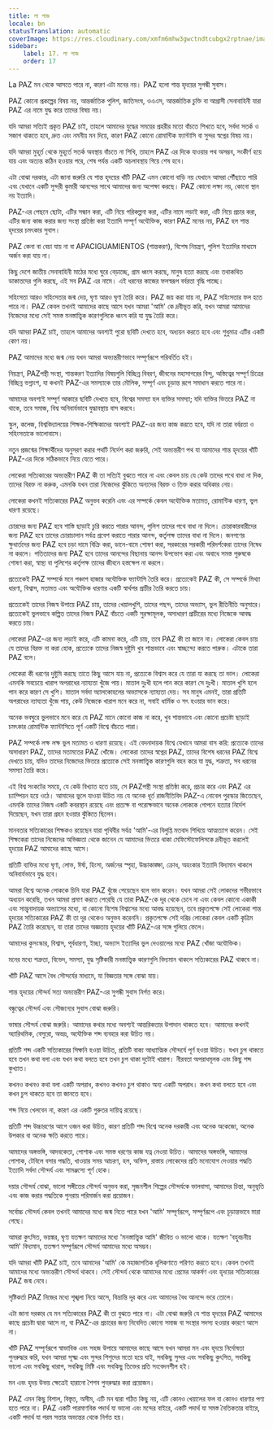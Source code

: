 ```yaml
---
title: লা পাজ
locale: bn
statusTranslation: automatic
coverImage: https://res.cloudinary.com/xmfm6mhw3gwctndtcubgx2rptnae/image/upload/v1740337243/small_cover_educacion_fundamental_a051170f1c.webp
sidebar:
    label: 17. লা পাজ
    order: 17
---
```

La PAZ মন থেকে আসতে পারে না, কারণ এটা মনের নয়। PAZ হলো শান্ত হৃদয়ের সুগন্ধী সুবাস।

PAZ কোনো প্রকল্পের বিষয় নয়, আন্তর্জাতিক পুলিশ, জাতিসংঘ, ওএএস, আন্তর্জাতিক চুক্তি বা আগ্রাসী সেনাবাহিনী যারা PAZ এর নামে যুদ্ধ করে তাদের বিষয় নয়।

যদি আমরা সত্যিই প্রকৃত PAZ চাই, তাহলে আমাদের যুদ্ধের সময়ের প্রহরীর মতো বাঁচতে শিখতে হবে, সর্বদা সতর্ক ও সজাগ থাকতে হবে, দ্রুত এবং নমনীয় মন দিয়ে, কারণ PAZ কোনো রোমান্টিক ফ্যান্টাসি বা সুন্দর স্বপ্নের বিষয় নয়।

যদি আমরা মুহূর্ত থেকে মুহূর্তে সতর্ক অবস্থায় বাঁচতে না শিখি, তাহলে PAZ এর দিকে যাওয়ার পথ অসম্ভব, সংকীর্ণ হয়ে যায় এবং অত্যন্ত কঠিন হওয়ার পরে, শেষ পর্যন্ত একটি অচলাবস্থায় গিয়ে শেষ হবে।

এটা বোঝা দরকার, এটা জানা জরুরি যে শান্ত হৃদয়ের খাঁটি PAZ এমন কোনো বাড়ি নয় যেখানে আমরা পৌঁছাতে পারি এবং যেখানে একটি সুন্দরী কুমারী আনন্দের সাথে আমাদের জন্য অপেক্ষা করছে। PAZ কোনো লক্ষ্য নয়, কোনো স্থান নয় ইত্যাদি।

PAZ-এর পেছনে ছোটা, এটির সন্ধান করা, এটি নিয়ে পরিকল্পনা করা, এটির নামে লড়াই করা, এটি নিয়ে প্রচার করা, এটির জন্য কাজ করার জন্য সংস্থা প্রতিষ্ঠা করা ইত্যাদি সম্পূর্ণ অযৌক্তিক, কারণ PAZ মনের নয়, PAZ হল শান্ত হৃদয়ের চমৎকার সুবাস।

PAZ কেনা বা বেচা যায় না বা APACIGUAMIENTOS (শান্তকরণ), বিশেষ নিয়ন্ত্রণ, পুলিশ ইত্যাদির মাধ্যমে অর্জন করা যায় না।

কিছু দেশে জাতীয় সেনাবাহিনী মাঠের মধ্যে ঘুরে বেড়াচ্ছে, গ্রাম ধ্বংস করছে, মানুষ হত্যা করছে এবং তথাকথিত ডাকাতদের গুলি করছে, এই সব PAZ এর নামে। এই ধরনের কাজের ফলস্বরূপ বর্বরতা বৃদ্ধি পাচ্ছে।

সহিংসতা আরও সহিংসতার জন্ম দেয়, ঘৃণা আরও ঘৃণা তৈরি করে। PAZ জয় করা যায় না, PAZ সহিংসতার ফল হতে পারে না। PAZ কেবল তখনই আমাদের কাছে আসে যখন আমরা 'আমি' কে দ্রবীভূত করি, যখন আমরা আমাদের নিজেদের মধ্যে সেই সমস্ত মনস্তাত্ত্বিক কারণগুলিকে ধ্বংস করি যা যুদ্ধ তৈরি করে।

যদি আমরা PAZ চাই, তাহলে আমাদের অবশ্যই পুরো ছবিটি দেখতে হবে, অধ্যয়ন করতে হবে এবং শুধুমাত্র এটির একটি কোণ নয়।

PAZ আমাদের মধ্যে জন্ম নেয় যখন আমরা অভ্যন্তরীণভাবে সম্পূর্ণরূপে পরিবর্তিত হই।

নিয়ন্ত্রণ, PAZপন্থী সংস্থা, শান্তকরণ ইত্যাদির বিষয়গুলি বিচ্ছিন্ন বিবরণ, জীবনের মহাসাগরের বিন্দু, অস্তিত্বের সম্পূর্ণ চিত্রের বিচ্ছিন্ন ভগ্নাংশ, যা কখনই PAZ-এর সমস্যাকে তার মৌলিক, সম্পূর্ণ এবং চূড়ান্ত রূপে সমাধান করতে পারে না।

আমাদের অবশ্যই সম্পূর্ণ আকারে ছবিটি দেখতে হবে, বিশ্বের সমস্যা হল ব্যক্তির সমস্যা; যদি ব্যক্তির ভিতরে PAZ না থাকে, তবে সমাজ, বিশ্ব অনিবার্যভাবে যুদ্ধাবস্থায় বাস করবে।

স্কুল, কলেজ, বিশ্ববিদ্যালয়ের শিক্ষক-শিক্ষিকাদের অবশ্যই PAZ-এর জন্য কাজ করতে হবে, যদি না তারা বর্বরতা ও সহিংসতাকে ভালোবাসে।

নতুন প্রজন্মের শিক্ষার্থীদের অনুসরণ করার পথটি নির্দেশ করা জরুরি, সেই অভ্যন্তরীণ পথ যা আমাদের শান্ত হৃদয়ের খাঁটি PAZ-এর দিকে সঠিকভাবে নিয়ে যেতে পারে।

লোকেরা সত্যিকারের অভ্যন্তরীণ PAZ কী তা সত্যিই বুঝতে পারে না এবং কেবল চায় যে কেউ তাদের পথে বাধা না দিক, তাদের বিরক্ত না করুক, এমনকি যখন তারা নিজেদের ঝুঁকিতে অন্যদের বিরক্ত ও তিক্ত করার অধিকার নেয়।

লোকেরা কখনই সত্যিকারের PAZ অনুভব করেনি এবং এর সম্পর্কে কেবল অযৌক্তিক মতামত, রোমান্টিক ধারণা, ভুল ধারণা রয়েছে।

চোরদের জন্য PAZ হবে শাস্তি ছাড়াই চুরি করতে পারার আনন্দ, পুলিশ তাদের পথে বাধা না দিলে। চোরাকারবারীদের জন্য PAZ হবে তাদের চোরাচালান সর্বত্র প্রবেশ করাতে পারার আনন্দ, কর্তৃপক্ষ তাদের বাধা না দিলে। জনগণের ক্ষুধার্তদের জন্য PAZ হবে চড়া দামে বিক্রি করা, ডানে-বামে শোষণ করা, সরকারের সরকারী পরিদর্শকেরা তাদের নিষেধ না করলে। পতিতাদের জন্য PAZ হবে তাদের আনন্দের বিছানায় আনন্দ উপভোগ করা এবং অবাধে সমস্ত পুরুষকে শোষণ করা, স্বাস্থ্য বা পুলিশের কর্তৃপক্ষ তাদের জীবনে হস্তক্ষেপ না করলে।

প্রত্যেকেই PAZ সম্পর্কে মনে পঞ্চাশ হাজার অযৌক্তিক ফ্যান্টাসি তৈরি করে। প্রত্যেকেই PAZ কী, সে সম্পর্কে মিথ্যা ধারণা, বিশ্বাস, মতামত এবং অযৌক্তিক ধারণার একটি স্বার্থপর প্রাচীর তৈরি করতে চায়।

প্রত্যেকেই তাদের নিজস্ব উপায়ে PAZ চায়, তাদের খেয়ালখুশি, তাদের পছন্দ, তাদের অভ্যাস, ভুল রীতিনীতি অনুসারে। প্রত্যেকেই ভুলভাবে কল্পিত তাদের নিজস্ব PAZ বাঁচতে একটি সুরক্ষামূলক, অসাধারণ প্রাচীরের মধ্যে নিজেকে আবদ্ধ করতে চায়।

লোকেরা PAZ-এর জন্য লড়াই করে, এটি কামনা করে, এটি চায়, তবে PAZ কী তা জানে না। লোকেরা কেবল চায় যে তাদের বিরক্ত না করা হোক, প্রত্যেকে তাদের নিজস্ব দুষ্টুমি খুব শান্তভাবে এবং স্বাচ্ছন্দ্যে করতে পারুক। এটাকে তারা PAZ বলে।

লোকেরা কী ধরণের দুষ্টুমি করছে তাতে কিছু আসে যায় না, প্রত্যেকে বিশ্বাস করে যে তারা যা করছে তা ভাল। লোকেরা এমনকি সবচেয়ে খারাপ অপরাধের ন্যায্যতা খুঁজে পায়। মাতাল দুঃখী হলে পান করে কারণ সে দুঃখী। মাতাল খুশি হলে পান করে কারণ সে খুশি। মাতাল সর্বদা অ্যালকোহলের অভ্যাসকে ন্যায্যতা দেয়। সব মানুষ এমনই, তারা প্রতিটি অপরাধের ন্যায্যতা খুঁজে পায়, কেউ নিজেকে খারাপ মনে করে না, সবাই ধার্মিক ও সৎ হওয়ার ভান করে।

অনেক ভবঘুরে ভুলভাবে মনে করে যে PAZ মানে কোনো কাজ না করে, খুব শান্তভাবে এবং কোনো প্রচেষ্টা ছাড়াই চমৎকার রোমান্টিক ফ্যান্টাসিতে পূর্ণ একটি বিশ্বে বাঁচতে পারা।

PAZ সম্পর্কে লক্ষ লক্ষ ভুল মতামত ও ধারণা রয়েছে। এই বেদনাদায়ক বিশ্বে যেখানে আমরা বাস করি: প্রত্যেকে তাদের অসাধারণ PAZ, তাদের মতামতের PAZ খোঁজে। লোকেরা তাদের স্বপ্নের PAZ, তাদের বিশেষ ধরনের PAZ বিশ্বে দেখতে চায়, যদিও তাদের নিজেদের ভিতরে প্রত্যেকে সেই মনস্তাত্ত্বিক কারণগুলি বহন করে যা যুদ্ধ, শত্রুতা, সব ধরনের সমস্যা তৈরি করে।

এই বিশ্ব সংকটের সময়ে, যে কেউ বিখ্যাত হতে চায়, সে PAZপন্থী সংস্থা প্রতিষ্ঠা করে, প্রচার করে এবং PAZ এর চ্যাম্পিয়ন হয়ে ওঠে। আমাদের ভুলে যাওয়া উচিত নয় যে অনেক ধূর্ত রাজনীতিবিদ PAZ-এ নোবেল পুরস্কার জিতেছেন, এমনকি তাদের নিজস্ব একটি কবরস্থান রয়েছে এবং প্রত্যক্ষ বা পরোক্ষভাবে অনেক লোককে গোপনে হত্যার নির্দেশ দিয়েছেন, যখন তারা গ্রহন হওয়ার ঝুঁকিতে ছিলেন।

মানবতার সত্যিকারের শিক্ষকও রয়েছেন যারা পৃথিবীর সর্বত্র 'আমি'-এর বিলুপ্তি মতবাদ শিখিয়ে আত্মত্যাগ করেন। সেই শিক্ষকেরা তাদের নিজেদের অভিজ্ঞতা থেকে জানেন যে আমাদের ভিতরে থাকা মেফিস্টোফেলিসকে দ্রবীভূত করলেই হৃদয়ের PAZ আমাদের কাছে আসে।

প্রতিটি ব্যক্তির মধ্যে ঘৃণা, লোভ, ঈর্ষা, হিংসা, অর্জনের স্পৃহা, উচ্চাকাঙ্ক্ষা, ক্রোধ, অহংকার ইত্যাদি বিদ্যমান থাকলে অনিবার্যভাবে যুদ্ধ হবে।

আমরা বিশ্বে অনেক লোককে চিনি যারা PAZ খুঁজে পেয়েছেন বলে ভান করেন। যখন আমরা সেই লোকদের গভীরভাবে অধ্যয়ন করেছি, তখন আমরা প্রমাণ করতে পেরেছি যে তারা PAZ-কে দূর থেকে চেনে না এবং কেবল কোনো একাকী এবং সান্ত্বনাদায়ক অভ্যাসের মধ্যে, বা কোনো বিশেষ বিশ্বাসের মধ্যে আবদ্ধ হয়েছেন, তবে প্রকৃতপক্ষে সেই লোকেরা শান্ত হৃদয়ের সত্যিকারের PAZ কী তা দূর থেকেও অনুভব করেননি। প্রকৃতপক্ষে সেই দরিদ্র লোকেরা কেবল একটি কৃত্রিম PAZ তৈরি করেছেন, যা তারা তাদের অজ্ঞতায় হৃদয়ের খাঁটি PAZ-এর সঙ্গে গুলিয়ে ফেলে।

আমাদের কুসংস্কার, বিশ্বাস, পূর্বধারণা, ইচ্ছা, অভ্যাস ইত্যাদির ভুল দেওয়ালের মধ্যে PAZ খোঁজা অযৌক্তিক।

মনের মধ্যে শত্রুতা, বিভেদ, সমস্যা, যুদ্ধ সৃষ্টিকারী মনস্তাত্ত্বিক কারণগুলি বিদ্যমান থাকলে সত্যিকারের PAZ থাকবে না।

খাঁটি PAZ আসে বৈধ সৌন্দর্যের মাধ্যমে, যা বিজ্ঞতার সঙ্গে বোঝা যায়।

শান্ত হৃদয়ের সৌন্দর্য সত্য অভ্যন্তরীণ PAZ-এর সুগন্ধী সুবাস নির্গত করে।

বন্ধুত্বের সৌন্দর্য এবং সৌজন্যের সুবাস বোঝা জরুরি।

ভাষার সৌন্দর্য বোঝা জরুরি। আমাদের কথার মধ্যে অবশ্যই আন্তরিকতার উপাদান থাকতে হবে। আমাদের কখনই অ্যারিথমিক, বেসুরো, অভদ্র, অযৌক্তিক শব্দ ব্যবহার করা উচিত নয়।

প্রতিটি শব্দ একটি সত্যিকারের সিম্ফনি হওয়া উচিত, প্রতিটি বাক্য আধ্যাত্মিক সৌন্দর্যে পূর্ণ হওয়া উচিত। যখন চুপ থাকতে হবে তখন কথা বলা এবং যখন কথা বলতে হবে তখন চুপ থাকা দুটোই খারাপ। নীরবতা অপরাধমূলক এবং কিছু শব্দ কুখ্যাত।

কখনও কখনও কথা বলা একটি অপরাধ, কখনও কখনও চুপ থাকাও অন্য একটি অপরাধ। কখন কথা বলতে হবে এবং কখন চুপ থাকতে হবে তা জানতে হবে।

শব্দ নিয়ে খেলবেন না, কারণ এর একটি গুরুতর দায়িত্ব রয়েছে।

প্রতিটি শব্দ উচ্চারণের আগে ওজন করা উচিত, কারণ প্রতিটি শব্দ বিশ্বে অনেক দরকারী এবং অনেক অকেজো, অনেক উপকার বা অনেক ক্ষতি করতে পারে।

আমাদের অঙ্গভঙ্গি, আদবকেতা, পোশাক এবং সমস্ত ধরণের কাজ যত্ন নেওয়া উচিত। আমাদের অঙ্গভঙ্গি, আমাদের পোশাক, টেবিলে বসার পদ্ধতি, খাওয়ার সময় আচরণ, হল, অফিস, রাস্তায় লোকেদের প্রতি মনোযোগ দেওয়ার পদ্ধতি ইত্যাদি সর্বদা সৌন্দর্য এবং সামঞ্জস্যে পূর্ণ হোক।

দয়ার সৌন্দর্য বোঝা, ভালো সঙ্গীতের সৌন্দর্য অনুভব করা, সৃজনশীল শিল্পের সৌন্দর্যকে ভালবাসা, আমাদের চিন্তা, অনুভূতি এবং কাজ করার পদ্ধতিকে পুনরায় পরিমার্জন করা প্রয়োজন।

সর্বোচ্চ সৌন্দর্য কেবল তখনই আমাদের মধ্যে জন্ম নিতে পারে যখন 'আমি' সম্পূর্ণরূপে, সম্পূর্ণরূপে এবং চূড়ান্তভাবে মারা গেছে।

আমরা কুৎসিত, ভয়ঙ্কর, ঘৃণ্য যতক্ষণ আমাদের মধ্যে 'মনস্তাত্ত্বিক আমি' জীবিত ও ভালো থাকে। যতক্ষণ 'বহুবচনীয় আমি' বিদ্যমান, ততক্ষণ সম্পূর্ণরূপে সৌন্দর্য আমাদের মধ্যে অসম্ভব।

যদি আমরা খাঁটি PAZ চাই, তবে আমাদের 'আমি' কে মহাজাগতিক ধূলিকণাতে পরিণত করতে হবে। কেবল তখনই আমাদের মধ্যে অভ্যন্তরীণ সৌন্দর্য থাকবে। সেই সৌন্দর্য থেকে আমাদের মধ্যে প্রেমের আকর্ষণ এবং হৃদয়ের সত্যিকারের PAZ জন্ম নেবে।

সৃষ্টিকর্তা PAZ নিজের মধ্যে শৃঙ্খলা নিয়ে আসে, বিভ্রান্তি দূর করে এবং আমাদের বৈধ আনন্দে ভরে তোলে।

এটা জানা দরকার যে মন সত্যিকারের PAZ কী তা বুঝতে পারে না। এটা বোঝা জরুরি যে শান্ত হৃদয়ের PAZ আমাদের কাছে প্রচেষ্টা দ্বারা আসে না, বা PAZ-এর প্রচারের জন্য নিবেদিত কোনো সমাজ বা সংস্থার সদস্য হওয়ার কারণে আসে না।

খাঁটি PAZ সম্পূর্ণরূপে স্বাভাবিক এবং সহজ উপায়ে আমাদের কাছে আসে যখন আমরা মন এবং হৃদয়ে নির্দোষতা পুনরুদ্ধার করি, যখন আমরা সূক্ষ্ম এবং সুন্দর শিশুদের মতো হয়ে যাই, সবকিছু সুন্দর এবং সবকিছু কুৎসিত, সবকিছু ভালো এবং সবকিছু খারাপ, সবকিছু মিষ্টি এবং সবকিছু তিক্তের প্রতি সংবেদনশীল হই।

মন এবং হৃদয় উভয় ক্ষেত্রেই হারানো শৈশব পুনরুদ্ধার করা প্রয়োজন।

PAZ এমন কিছু বিশাল, বিস্তৃত, অসীম, এটি মন দ্বারা গঠিত কিছু নয়, এটি কোনও খেয়ালের ফল বা কোনও ধারণার পণ্য হতে পারে না। PAZ একটি পারমাণবিক পদার্থ যা ভালো এবং মন্দের বাইরে, একটি পদার্থ যা সমস্ত নৈতিকতার বাইরে, একটি পদার্থ যা পরম সত্তার অভ্যন্তর থেকে নির্গত হয়।

